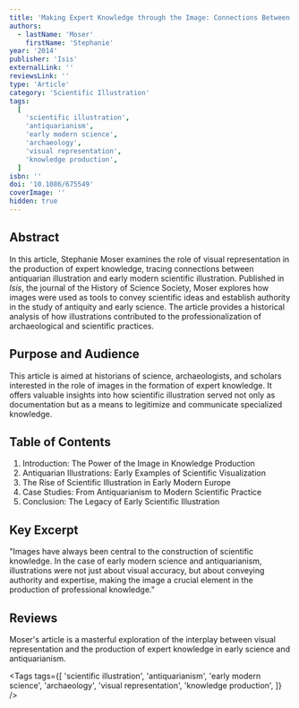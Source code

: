```yaml
---
title: 'Making Expert Knowledge through the Image: Connections Between Antiquarian and Early Modern Scientific Illustration'
authors:
  - lastName: 'Moser'
    firstName: 'Stephanie'
year: '2014'
publisher: 'Isis'
externalLink: ''
reviewsLink: ''
type: 'Article'
category: 'Scientific Illustration'
tags:
  [
    'scientific illustration',
    'antiquarianism',
    'early modern science',
    'archaeology',
    'visual representation',
    'knowledge production',
  ]
isbn: ''
doi: '10.1086/675549'
coverImage: ''
hidden: true
---
```


## Abstract

In this article, Stephanie Moser examines the role of visual representation in the production of expert knowledge, tracing connections between antiquarian illustration and early modern scientific illustration. Published in _Isis_, the journal of the History of Science Society, Moser explores how images were used as tools to convey scientific ideas and establish authority in the study of antiquity and early science. The article provides a historical analysis of how illustrations contributed to the professionalization of archaeological and scientific practices.

## Purpose and Audience

This article is aimed at historians of science, archaeologists, and scholars interested in the role of images in the formation of expert knowledge. It offers valuable insights into how scientific illustration served not only as documentation but as a means to legitimize and communicate specialized knowledge.

## Table of Contents

1. Introduction: The Power of the Image in Knowledge Production
2. Antiquarian Illustrations: Early Examples of Scientific Visualization
3. The Rise of Scientific Illustration in Early Modern Europe
4. Case Studies: From Antiquarianism to Modern Scientific Practice
5. Conclusion: The Legacy of Early Scientific Illustration

## Key Excerpt

"Images have always been central to the construction of scientific knowledge. In the case of early modern science and antiquarianism, illustrations were not just about visual accuracy, but about conveying authority and expertise, making the image a crucial element in the production of professional knowledge."

## Reviews

Moser's article is a masterful exploration of the interplay between visual representation and the production of expert knowledge in early science and antiquarianism.

<Tags
  tags={[
    'scientific illustration',
    'antiquarianism',
    'early modern science',
    'archaeology',
    'visual representation',
    'knowledge production',
  ]}
/>
